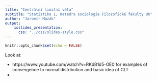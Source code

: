 ```yaml
---
title: "Centrální limitní věta"
subtitle: "Statistika 1, Katedra sociologie Filozofické fakulty UK" 
author: "Jaromír Mazák"
output:
    ioslides_presentation:
      css: "../css/slides-style.css"
---
```


```r
knitr::opts_chunk$set(echo = FALSE)
```


Look at:

- https://www.youtube.com/watch?v=RKdB1d5-OE0 for examples of convergence to normal distribution and basic idea of CLT
- 